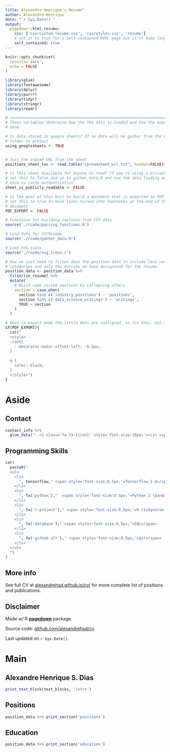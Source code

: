 ```yaml
---
title: Alexandre Henrique's Resume"
author: Alexandre Henrique
date: "`r Sys.Date()`"
output:
  pagedown::html_resume:
    css: ['css/custom_resume.css', 'css/styles.css', 'resume']
    # set it to true for a self-contained HTML page but it'll take longer to render
    self_contained: true
---
```



```r
knitr::opts_chunk$set(
  results='asis', 
  echo = FALSE
)

library(glue)
library(fontawesome)
library(dplyr)
library(purrr)
library(tidyr)
library(stringr)
library(readr)

# ======================================================================
# These variables determine how the the data is loaded and how the exports are
# done.

# Is data stored in google sheets? If no data will be gather from the csvs/
# folder in project
using_googlesheets <- TRUE


# Just the copied URL from the sheet
positions_sheet_loc <- read.table("spreadsheet_url.txt", header=FALSE)$V1

# Is this sheet available for anyone to read? If you're using a private sheet
# set this to false and go to gather_data.R and run the data loading manually
# once to cache authentication
sheet_is_publicly_readable <- FALSE

# Is the goal of this knit to build a document that is exported to PDF? If so
# set this to true to have links turned into footnotes at the end of the
# document
PDF_EXPORT <- FALSE

# Functions for building sections from CSV data
source('./rcode/parsing_functions.R')

# Load data for CV/Resume
source('./rcode/gather_data.R')

# Load SVG icons
source('./rcode/svg_icons.r')

# Now we just need to filter down the position data to include less verbose
# categories and only the entries we have designated for the resume
position_data <- position_data %>% 
  filter(in_resume) %>% 
  mutate(
    # Build some custom sections by collapsing others
    section = case_when(
      section %in% c('industry_positions') ~ 'positions', 
      section %in% c('data_science_writings') ~ 'writings',
      TRUE ~ section
    )
  ) 
```

```r
# When in export mode the little dots are unaligned, so fix that. Set the links to black color
if(PDF_EXPORT){
  cat("
  <style>
  :root{
    --decorator-outer-offset-left: -6.5px;
  }
  
  a {
    color: black;
  }
  </style>")
}
```

Aside
================================================================================

<!-- ![logo](logo.png){width=100%} -->

Contact {#contact}
--------------------------------------------------------------------------------

```r
contact_info %>% 
  glue_data("- <i class='fa fa-{icon}' style='font-size:10px;'></i> <span style='font-size:8.5px;'>{contact}</span>")
```

Programming Skills {#skills}
--------------------------------------------------------------------------------
```r
cat(
  paste0("
  <ul>
    <li>
      ", tensorflow," <span style='font-size:8.5px;'>Tensorflow 2.0</span>
    </li>
    <li>
      ", fa('python'),"  <span style='font-size:8.5px;'>Python 3 (pandas, numpy, scipy, matplotlib, Scikit-Learn, NetworkX)</span>
    </li>
    <li>
      ", fa('r-project')," <span style='font-size:8.5px;'>R (tidyverse, base R, package development)</span>
    </li>
    <li>
      ", fa('database')," <span style='font-size:8.5px;'>SQL</span>
    </li>
    <li>
      ", fa('github-alt')," <span style='font-size:8.5px;'>git</span>
    </li>
  </ul>
  ")
)

```

<!-- Open Source Contributions {#open-source} -->
<!-- -------------------------------------------------------------------------------- -->

<!-- All projects available at `github.com/alexandrehsd/<name>` -->

<!-- - `shinysense`: R package to use sensor data in Shiny apps -->
<!-- - `tuftesque`: Hugo theme (behind LiveFreeOrDichotomize.com) -->
<!-- - `sbmR`: R package for fitting stochasitic block models -->


More info {#more-info}
--------------------------------------------------------------------------------

See full CV at [alexandrehsd.github.io/cv/](https://alexandrehsd.github.io/cv/) for more complete list of positions and publications.

Disclaimer {#disclaimer}
--------------------------------------------------------------------------------

Made w/ R [**pagedown**](https://github.com/rstudio/pagedown) package. 

Source code: [github.com/alexandrehsd/cv](https://github.com/alexandrehsd/cv).

Last updated on `r Sys.Date()`.

Main
================================================================================

Alexandre Henrique S. Dias {#title}
--------------------------------------------------------------------------------

```r
print_text_block(text_blocks, 'intro')
```

Positions {data-icon=suitcase}
--------------------------------------------------------------------------------

```r
position_data %>% print_section('positions')
```

Education {data-icon=graduation-cap data-concise=true}
--------------------------------------------------------------------------------

```r
position_data %>% print_section('education')
```

<!-- Selected Writing {data-icon=newspaper} -->
<!-- -------------------------------------------------------------------------------- -->

<!-- ```{r} -->
<!-- position_data %>% print_section('writings') -->
<!-- ``` -->